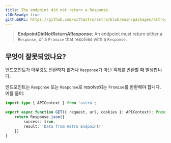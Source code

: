 ```yaml
---
title: The endpoint did not return a Response.
i18nReady: true
githubURL: https://github.com/withastro/astro/blob/main/packages/astro/src/core/errors/errors-data.ts
---
```


> **EndpointDidNotReturnAResponse**: An endpoint must return either a `Response`, or a `Promise` that resolves with a `Response`.

## 무엇이 잘못되었나요?
엔드포인트가 아무것도 반환하지 않거나 `Response`가 아닌 객체를 반환할 때 발생합니다.

엔드포인트는 `Response` 또는 `Response`로 resolve되는 `Promise`를 반환해야 합니다. 예를 들어:
```ts
import type { APIContext } from 'astro';

export async function GET({ request, url, cookies }: APIContext): Promise<Response> {
    return Response.json({
        success: true,
        result: 'Data from Astro Endpoint!'
    })
}
```



